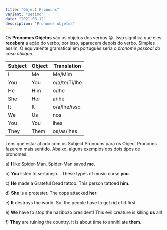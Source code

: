 ```yaml
---
title: "Object Pronouns"
variant: "setimo"
date: "2021-08-12"
description: "Pronomes objetos"
---
```



Os **Pronomes Objetos** são os objetos dos verbos 😁. Isso significa que eles **recebem** a ação do verbo, por isso, aparecem depois do verbo. Simples assim. O equivalente gramatical em português seria o _pronome pessoal do caso oblíquo_.

| Subject | Object | Translation   |
| ------- | ------ | ------------- |
| I       | Me     | Me/Mim        |
| You     | You    | o/a/te/Ti/lhe |
| He      | Him    | o/lhe         |
| She     | Her    | a/lhe         |
| It      | It     | o/a/lhe/isso  |
| We      | Us     | nos           |
| You     | You    | lhes          |
| They    | Them   | os/as/lhes    |

Tens que estar afiado com os <Link className="btn" to="/anos/sexto/subjectpronouns">Subject Pronouns</Link> para os Object Pronouns fazerem mais sentido. Abaixo, alguns exemplos dos dois tipos de pronomes:

a) **I** like Spider-Man. Spider-Man saved **me**.

b) **You** listen to sertanejo... These types of music curse **you**.

c) **He** made a Grateful Dead tattoo. This person tattoed **him**.

d) **She** is a protester. The cops attacked **her**.

e) **It** destroys the world. So, the people have to get rid of **it** first.

e) **We** have to stop the nazibozo president! This evil creature is killing **us** all!

f) **They** are ruining the country. It is about time to annihilate **them**.
